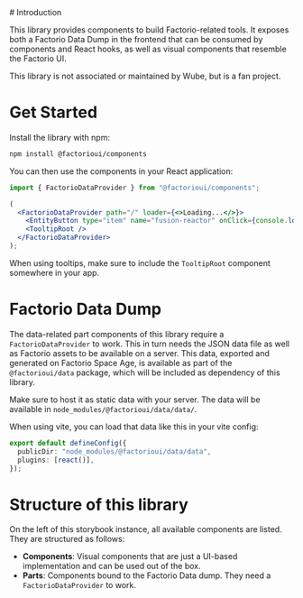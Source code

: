 
<Meta  title="Documentation/Introduction" />
# Introduction

This library provides components to build Factorio-related tools. It exposes both a Factorio Data Dump in the
frontend that can be consumed by components and React hooks, as well as visual components that resemble the
Factorio UI.

This library is not associated or maintained by Wube, but is a fan project.

# Get Started

Install the library with npm:

```bash
npm install @factorioui/components
```

You can then use the components in your React application:

```jsx
import { FactorioDataProvider } from "@factorioui/components";

(
  <FactorioDataProvider path="/" loader={<>Loading...</>}>
    <EntityButton type="item" name="fusion-reactor" onClick={console.log} />
    <TooltipRoot />
  </FactorioDataProvider>
);
```

<Story of={EntityButtonStories.Sample} />

When using tooltips, make sure to include the `TooltipRoot` component somewhere in your app.

# Factorio Data Dump

The data-related part components of this library require a `FactorioDataProvider` to work. This in turn needs the
JSON data file as well as Factorio assets to be available on a server. This data, exported and generated on Factorio Space Age,
is available as part of the `@factorioui/data` package, which will be included as dependency of this library.

Make sure to host it as static data with your server. The data will be available in `node_modules/@factorioui/data/data/`.

When using vite, you can load that data like this in your vite config:

```ts
export default defineConfig({
  publicDir: "node_modules/@factorioui/data/data",
  plugins: [react()],
});
```

# Structure of this library

On the left of this storybook instance, all available components are listed. They are structured as follows:

- **Components**: Visual components that are just a UI-based implementation and can be used out of the box.
- **Parts**: Components bound to the Factorio Data dump. They need a `FactorioDataProvider` to work.
